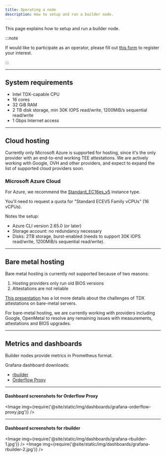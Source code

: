```yaml
---
title: Operating a node
description: How to setup and run a builder node.
---
```



This page explains how to setup and run a builder node.

:::note

If would like to participate as an operator, please fill out [this form](https://www.notion.so/flashbots/1356b4a0d8768094a07be796f7615b30) to register your interest.

:::

<hr class="clean" />

## System requirements

- Intel TDX-capable CPU
- 16 cores
- 32 GiB RAM
- 2 TB disk storage, min 30K IOPS read/write, 1200MiB/s sequential read/write
- 1 Gbps Internet access

<hr class="clean" />

## Cloud hosting

Currently only Microsoft Azure is supported for hosting, since it's the only provider with an end-to-end working TEE attestations.
We are actively working with Google, OVH and other providers, and expect to expand the list of supported cloud providers soon.

### Microsoft Azure Cloud

For Azure, we recommend the [Standard_EC16es_v5](https://learn.microsoft.com/en-us/azure/virtual-machines/ecesv5-ecedsv5-series#ecesv5-series) instance type.

You'll need to request a quota for "Standard ECEV5 Family vCPUs" (16 vCPUs).

Notes the setup:
- Azure CLI version 2.65.0 (or later)
- Storage account: no redundancy necessary
- Disks: 2TB storage, burst-enabled (needs to support 30K IOPS read/write, 1200MiB/s sequential read/write).

<hr class="clean" />

## Bare metal hosting

Bare metal hosting is currently not supported because of two reasons:

1. Hosting providers only run old BIOS versions
2. Attestations are not reliable

[This presentation](https://docs.google.com/presentation/d/1OfT9R9JwRvIhtiNlDzktcj3_flhIOmQ-ZoiwqGp46rs/edit#slide=id.p18) has a lot more details about the challenges of TDX attestations
on bare-metal servers.

For bare-metal hosting, we are currently working with providers including Google, OpenMetal to resolve any remaining issues with measurements, attestations and BIOS upgrades.

<hr class="clean" />

## Metrics and dashboards

Builder nodes provide metrics in Prometheus format.

Grafana dashboard downloads:

- [rbuilder](@site/static/assets/grafana-rbuilder-dashboard.json)
- [Orderflow Proxy](@site/static/assets/grafana-orderflow-proxy-receiver-dashboard.json)

---

#### Dashboard screenshots for Orderflow Proxy

<Image img={require('@site/static/img/dashboards/grafana-orderflow-proxy.jpg')} />

---

#### Dashboard screenshots for rbuilder

<Image img={require('@site/static/img/dashboards/grafana-rbuilder-1.jpg')} />
<Image img={require('@site/static/img/dashboards/grafana-rbuilder-2.jpg')} />
